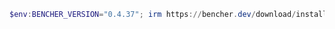 ```powershell
$env:BENCHER_VERSION="0.4.37"; irm https://bencher.dev/download/install-cli.ps1 | iex
```
